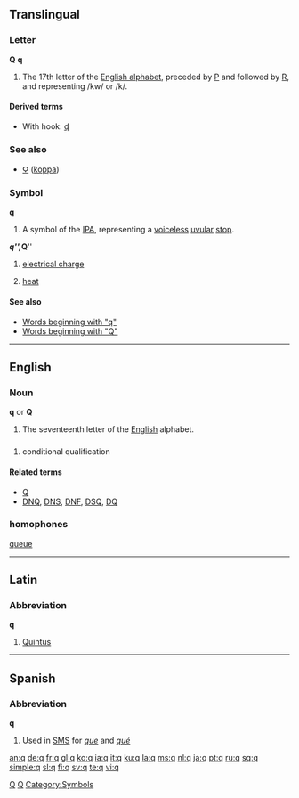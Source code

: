 {{see|Appendix:Variations of "q"}}
{{see|գ|զ}}
{{wikipedia}}
==Translingual==

===Letter===
'''Q''' '''q'''

# The 17th letter of the [[Appendix:Roman script|English alphabet]], preceded by [[P]] and followed by [[R]], and representing /kw/ or /k/.

====Derived terms====
* With hook: [[ʠ]]

===See also===
* [[Ϙ]] ([[koppa]])

===Symbol===
'''q'''

# A symbol of the [[IPA]], representing a [[voiceless]] [[uvular]] [[stop]].

'''''q''''', '''''Q'''''

# {{physics}} [[electrical charge]]
# {{physics}} [[heat]]

====See also====
* [[Special:Prefixindex/q|Words beginning with "q"]]
* [[Special:Prefixindex/Q|Words beginning with "Q"]]

----

==English==

{{rank|worse|safe|main|979|q|greatly|floor|example}}

===Noun===
'''q''' or '''Q'''

# The seventeenth letter of the [[English]] alphabet.

==={{abbreviation}}===
{{en-noun}}

# {{sports}} conditional qualification

====Related terms====
* [[Q]]
* [[DNQ]], [[DNS]], [[DNF]], [[DSQ]], [[DQ]]

===homophones===
[[queue]]

----

==Latin==

===Abbreviation===
'''q'''

# [[Quintus]]

[[Category:Latin letters|Q]]

----

==Spanish==

===Abbreviation===
'''q'''

# Used in [[SMS]] for ''[[que]]'' and ''[[qué]]''

[[Category:IPA symbols|Q]]
[[Category:Symbols]]

[[an:q]]
[[de:q]]
[[fr:q]]
[[gl:q]]
[[ko:q]]
[[ia:q]]
[[it:q]]
[[ku:q]]
[[la:q]]
[[ms:q]]
[[nl:q]]
[[ja:q]]
[[pt:q]]
[[ru:q]]
[[sq:q]]
[[simple:q]]
[[sl:q]]
[[fi:q]]
[[sv:q]]
[[te:q]]
[[vi:q]]